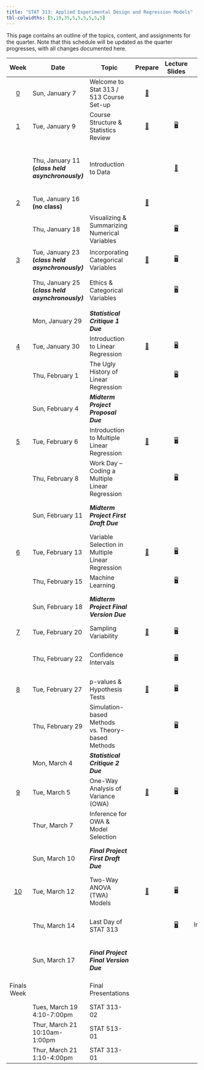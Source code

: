 ```yaml
---
title: "STAT 313: Applied Experimental Design and Regression Models"
tbl-colwidths: [5,10,35,5,5,5,5,5,5]
---
```


This page contains an outline of the topics, content, and assignments for the quarter. Note that this schedule will be updated as the quarter progresses, with all changes documented here.

::: column-screen-inset-right
+-------------------------+---------------------------------------------------+---------------------------------------------------+----------------------------------------------+------------------------------------------------------------------------------------+------------------------------------------------------------------------------------------------------------------------------------------------+---------------------------------------------------------------------------------------------------------------------------------+-------------------------------------------------------+---------------------------------------------------------------------------------------------------------------------------------------------------------------------------------------------------+
| Week                    | Date                                              | Topic                                             | Prepare                                      | Lecture Slides                                                                     | Activity                                                                                                                                       | Lab                                                                                                                             | Critique                                              | Project                                                                                                                                                                                           |
+:=======================:+===================================================+===================================================+:============================================:+:==================================================================================:+:==============================================================================================================================================:+:===============================================================================================================================:+:=====================================================:+:=================================================================================================================================================================================================:+
| [0](weeks/week-0.qmd)   | Sun, January 7                                    | Welcome to Stat 313 / 513 Course Set-up           | [📖](weeks/week-0.qmd "Course Set-up")       |                                                                                    |                                                                                                                                                |                                                                                                                                 |                                                       |                                                                                                                                                                                                   |
+-------------------------+---------------------------------------------------+---------------------------------------------------+----------------------------------------------+------------------------------------------------------------------------------------+------------------------------------------------------------------------------------------------------------------------------------------------+---------------------------------------------------------------------------------------------------------------------------------+-------------------------------------------------------+---------------------------------------------------------------------------------------------------------------------------------------------------------------------------------------------------+
| [1](weeks/week-1.qmd)   | Tue, January 9                                    | Course Structure & Statistics Review              | [📖](weeks/week-1.qmd "Week 1 Coursework")   | [🖥](slides/week1-day1-alt.qmd "Week 1 Review Lecture Slides")                      |                                                                                                                                                |                                                                                                                                 |                                                       |                                                                                                                                                                                                   |
+-------------------------+---------------------------------------------------+---------------------------------------------------+----------------------------------------------+------------------------------------------------------------------------------------+------------------------------------------------------------------------------------------------------------------------------------------------+---------------------------------------------------------------------------------------------------------------------------------+-------------------------------------------------------+---------------------------------------------------------------------------------------------------------------------------------------------------------------------------------------------------+
|                         | Thu, January 11 **(*class held asynchronously)*** | Introduction to Data                              |                                              | [🎥](https://www.youtube.com/watch?v=_f3latmOhew "Video on How to Work in Quarto") | [📋](activity/week-1-quarto.qmd "Links to video, textbook, and tutorial resources")                                                            | [💻](labs/lab-1.qmd "Lab 1") </br> Due January 15 </br> [Lab 1 Feedback](labs/grading-guides/lab1_feedback.md "Lab 1 Feedback") |                                                       |                                                                                                                                                                                                   |
+-------------------------+---------------------------------------------------+---------------------------------------------------+----------------------------------------------+------------------------------------------------------------------------------------+------------------------------------------------------------------------------------------------------------------------------------------------+---------------------------------------------------------------------------------------------------------------------------------+-------------------------------------------------------+---------------------------------------------------------------------------------------------------------------------------------------------------------------------------------------------------+
| [2](weeks/week-2.qmd)   | Tue, January 16 **(no class)**                    |                                                   | [📖](weeks/week-2.qmd "Week 2 Coursework")   |                                                                                    |                                                                                                                                                |                                                                                                                                 |                                                       |                                                                                                                                                                                                   |
+-------------------------+---------------------------------------------------+---------------------------------------------------+----------------------------------------------+------------------------------------------------------------------------------------+------------------------------------------------------------------------------------------------------------------------------------------------+---------------------------------------------------------------------------------------------------------------------------------+-------------------------------------------------------+---------------------------------------------------------------------------------------------------------------------------------------------------------------------------------------------------+
|                         | Thu, January 18                                   | Visualizing & Summarizing Numerical Variables     |                                              | [🖥](slides/week2-day1.qmd "Week 2 Review Lecture Slides")                          | [📋](https://bit.ly/week-2-code-along "Code Along Activity")                                                                                   | [💻](labs/lab-2.qmd "Lab 2") </br> Due January 22 </br>                                                                         |                                                       |                                                                                                                                                                                                   |
+-------------------------+---------------------------------------------------+---------------------------------------------------+----------------------------------------------+------------------------------------------------------------------------------------+------------------------------------------------------------------------------------------------------------------------------------------------+---------------------------------------------------------------------------------------------------------------------------------+-------------------------------------------------------+---------------------------------------------------------------------------------------------------------------------------------------------------------------------------------------------------+
| [3](weeks/week-3.qmd)   | Tue, January 23 **(*class held asynchronously)*** | Incorporating Categorical Variables               | [📖](weeks/week-3.qmd "Week 3 Courswork")    | [🖥](slides/week3-day1-alt.qmd "Week 3 Review Lecture Slides")                      |                                                                                                                                                |                                                                                                                                 |                                                       |                                                                                                                                                                                                   |
+-------------------------+---------------------------------------------------+---------------------------------------------------+----------------------------------------------+------------------------------------------------------------------------------------+------------------------------------------------------------------------------------------------------------------------------------------------+---------------------------------------------------------------------------------------------------------------------------------+-------------------------------------------------------+---------------------------------------------------------------------------------------------------------------------------------------------------------------------------------------------------+
|                         | Thu, January 25 **(*class held asynchronously)*** | Ethics & Categorical Variables                    |                                              | [🖥](slides/week3-day2-alt.qmd "Week 3 Review Lab Slides")                          |                                                                                                                                                | [💻](labs/lab-3.qmd "Lab 3") </br> Due January 29                                                                               |                                                       |                                                                                                                                                                                                   |
+-------------------------+---------------------------------------------------+---------------------------------------------------+----------------------------------------------+------------------------------------------------------------------------------------+------------------------------------------------------------------------------------------------------------------------------------------------+---------------------------------------------------------------------------------------------------------------------------------+-------------------------------------------------------+---------------------------------------------------------------------------------------------------------------------------------------------------------------------------------------------------+
|                         | Mon, January 29                                   | ***Statistical Critique 1*** ***Due***            |                                              |                                                                                    |                                                                                                                                                |                                                                                                                                 | [✍](critique/critique-1.qmd "Statistical Critique 1") |                                                                                                                                                                                                   |
+-------------------------+---------------------------------------------------+---------------------------------------------------+----------------------------------------------+------------------------------------------------------------------------------------+------------------------------------------------------------------------------------------------------------------------------------------------+---------------------------------------------------------------------------------------------------------------------------------+-------------------------------------------------------+---------------------------------------------------------------------------------------------------------------------------------------------------------------------------------------------------+
| [4](weeks/week-4.qmd)   | Tue, January 30                                   | Introduction to Linear Regression                 | [📖](weeks/week-4.qmd "Week 4 Coursework")   | [🖥](slides/week4-day1.qmd "Week 4 Review Lecture Slides")                          |                                                                                                                                                |                                                                                                                                 |                                                       |                                                                                                                                                                                                   |
+-------------------------+---------------------------------------------------+---------------------------------------------------+----------------------------------------------+------------------------------------------------------------------------------------+------------------------------------------------------------------------------------------------------------------------------------------------+---------------------------------------------------------------------------------------------------------------------------------+-------------------------------------------------------+---------------------------------------------------------------------------------------------------------------------------------------------------------------------------------------------------+
|                         | Thu, February 1                                   | The Ugly History of Linear Regression             |                                              | [🖥](slides/week4-day2.qmd "Week 4 Review Lab Slides")                              |                                                                                                                                                | [💻](labs/lab-4.qmd "Lab 4")                                                                                                    |                                                       | [📁](project/midterm-proposal.qmd "Midterm Project Proposal")                                                                                                                                     |
+-------------------------+---------------------------------------------------+---------------------------------------------------+----------------------------------------------+------------------------------------------------------------------------------------+------------------------------------------------------------------------------------------------------------------------------------------------+---------------------------------------------------------------------------------------------------------------------------------+-------------------------------------------------------+---------------------------------------------------------------------------------------------------------------------------------------------------------------------------------------------------+
|                         | Sun, February 4                                   | ***Midterm Project Proposal Due***                |                                              |                                                                                    |                                                                                                                                                |                                                                                                                                 |                                                       | [📁](project/midterm-proposal.qmd "Midterm Project Proposal")                                                                                                                                     |
+-------------------------+---------------------------------------------------+---------------------------------------------------+----------------------------------------------+------------------------------------------------------------------------------------+------------------------------------------------------------------------------------------------------------------------------------------------+---------------------------------------------------------------------------------------------------------------------------------+-------------------------------------------------------+---------------------------------------------------------------------------------------------------------------------------------------------------------------------------------------------------+
| [5](weeks/week-5.qmd)   | Tue, February 6                                   | Introduction to Multiple Linear Regression        | [📖](weeks/week-5.qmd "Week 5 Coursework")   | [🖥](slides/week5-day1.qmd "Week 5 Review Lecture Slides")                          |                                                                                                                                                |                                                                                                                                 |                                                       |                                                                                                                                                                                                   |
+-------------------------+---------------------------------------------------+---------------------------------------------------+----------------------------------------------+------------------------------------------------------------------------------------+------------------------------------------------------------------------------------------------------------------------------------------------+---------------------------------------------------------------------------------------------------------------------------------+-------------------------------------------------------+---------------------------------------------------------------------------------------------------------------------------------------------------------------------------------------------------+
|                         | Thu, February 8                                   | Work Day -- Coding a Multiple Linear Regression   |                                              | [🖥](slides/week5-day2.qmd "Midterm Project Warm-up Slides")                        | [📋](activity/week-5-sample-selection.qmd "Sample Selection & Scope of Inference Activity")                                                    |                                                                                                                                 |                                                       |                                                                                                                                                                                                   |
+-------------------------+---------------------------------------------------+---------------------------------------------------+----------------------------------------------+------------------------------------------------------------------------------------+------------------------------------------------------------------------------------------------------------------------------------------------+---------------------------------------------------------------------------------------------------------------------------------+-------------------------------------------------------+---------------------------------------------------------------------------------------------------------------------------------------------------------------------------------------------------+
|                         | Sun, February 11                                  | ***Midterm Project First Draft Due***             |                                              |                                                                                    |                                                                                                                                                |                                                                                                                                 |                                                       | Instructions: [📁](project/midterm-project-directions.qmd "Midterm Project Instructions") </br> Grading Rubric: [✅](project/midterm-project-grading-rubric.qmd "Midterm Project Grading Rubric") |
+-------------------------+---------------------------------------------------+---------------------------------------------------+----------------------------------------------+------------------------------------------------------------------------------------+------------------------------------------------------------------------------------------------------------------------------------------------+---------------------------------------------------------------------------------------------------------------------------------+-------------------------------------------------------+---------------------------------------------------------------------------------------------------------------------------------------------------------------------------------------------------+
| [6](weeks/week-6.qmd)   | Tue, February 13                                  | Variable Selection in Multiple Linear Regression  | [📖](weeks/week-6.qmd "Week 6 Coursework")   | [🖥](slides/week6-day1.qmd "Week 6 Review Lecture Slides")                          | [📋](activity/week-6-model-selection.qmd "Model Selection Activity")                                                                           |                                                                                                                                 |                                                       |                                                                                                                                                                                                   |
+-------------------------+---------------------------------------------------+---------------------------------------------------+----------------------------------------------+------------------------------------------------------------------------------------+------------------------------------------------------------------------------------------------------------------------------------------------+---------------------------------------------------------------------------------------------------------------------------------+-------------------------------------------------------+---------------------------------------------------------------------------------------------------------------------------------------------------------------------------------------------------+
|                         | Thu, February 15                                  | Machine Learning                                  |                                              | [🖥](slides/week6-day2.qmd "Week 6 Lab Review Slides")                              |                                                                                                                                                | [💻](labs/lab-6.qmd "Lab 6")                                                                                                    |                                                       |                                                                                                                                                                                                   |
+-------------------------+---------------------------------------------------+---------------------------------------------------+----------------------------------------------+------------------------------------------------------------------------------------+------------------------------------------------------------------------------------------------------------------------------------------------+---------------------------------------------------------------------------------------------------------------------------------+-------------------------------------------------------+---------------------------------------------------------------------------------------------------------------------------------------------------------------------------------------------------+
|                         | Sun, February 18                                  | ***Midterm Project Final Version Due***           |                                              |                                                                                    |                                                                                                                                                |                                                                                                                                 |                                                       | Instructions: [📁](project/midterm-project-directions.qmd "Midterm Project Instructions") </br> Grading Rubric: [✅](project/midterm-project-grading-rubric.qmd "Midterm Project Grading Rubric") |
+-------------------------+---------------------------------------------------+---------------------------------------------------+----------------------------------------------+------------------------------------------------------------------------------------+------------------------------------------------------------------------------------------------------------------------------------------------+---------------------------------------------------------------------------------------------------------------------------------+-------------------------------------------------------+---------------------------------------------------------------------------------------------------------------------------------------------------------------------------------------------------+
| [7](weeks/week-7.qmd)   | Tue, February 20                                  | Sampling Variability                              | [📖](weeks/week-7.qmd "Week 7 Coursework")   | [🖥](slides/week7-day1.qmd "Week 7 Review Lecture Slides")                          | [📋](activity/week-7-sampling-activity.qmd "Exploring Sampling Concepts")                                                                      |                                                                                                                                 |                                                       |                                                                                                                                                                                                   |
+-------------------------+---------------------------------------------------+---------------------------------------------------+----------------------------------------------+------------------------------------------------------------------------------------+------------------------------------------------------------------------------------------------------------------------------------------------+---------------------------------------------------------------------------------------------------------------------------------+-------------------------------------------------------+---------------------------------------------------------------------------------------------------------------------------------------------------------------------------------------------------+
|                         | Thu, February 22                                  | Confidence Intervals                              |                                              | [🖥](slides/week7-day2.qmd "Week 7 Lab Review Slides")                              | [📋](activity/week-7-bootstrap-activity.qmd "Exploring Bootstrap Concepts")                                                                    | [💻](labs/lab-7.qmd "Lab 7") </br> Due February 26                                                                              |                                                       |                                                                                                                                                                                                   |
+-------------------------+---------------------------------------------------+---------------------------------------------------+----------------------------------------------+------------------------------------------------------------------------------------+------------------------------------------------------------------------------------------------------------------------------------------------+---------------------------------------------------------------------------------------------------------------------------------+-------------------------------------------------------+---------------------------------------------------------------------------------------------------------------------------------------------------------------------------------------------------+
| [8](weeks/week-8.qmd)   | Tue, February 27                                  | p-values & Hypothesis Tests                       | [📖](weeks/week-8.qmd "Week 8 Coursework")   | [🖥](slides/week8-day1.qmd "Week 8 Review Lecture Slides")                          |                                                                                                                                                |                                                                                                                                 |                                                       |                                                                                                                                                                                                   |
+-------------------------+---------------------------------------------------+---------------------------------------------------+----------------------------------------------+------------------------------------------------------------------------------------+------------------------------------------------------------------------------------------------------------------------------------------------+---------------------------------------------------------------------------------------------------------------------------------+-------------------------------------------------------+---------------------------------------------------------------------------------------------------------------------------------------------------------------------------------------------------+
|                         | Thu, February 29                                  | Simulation-based Methods vs. Theory-based Methods |                                              | [🖥](slides/week8-day2.qmd "Week 8 Lab Review Slides")                              |                                                                                                                                                | [💻](labs/lab-8.qmd "Lab 8") </br> Due March 4                                                                                  |                                                       |                                                                                                                                                                                                   |
+-------------------------+---------------------------------------------------+---------------------------------------------------+----------------------------------------------+------------------------------------------------------------------------------------+------------------------------------------------------------------------------------------------------------------------------------------------+---------------------------------------------------------------------------------------------------------------------------------+-------------------------------------------------------+---------------------------------------------------------------------------------------------------------------------------------------------------------------------------------------------------+
|                         | Mon, March 4                                      | ***Statistical Critique 2*** ***Due***            |                                              |                                                                                    |                                                                                                                                                |                                                                                                                                 | [✍](critique/critique-2.qmd "Statistical Critique 2") |                                                                                                                                                                                                   |
+-------------------------+---------------------------------------------------+---------------------------------------------------+----------------------------------------------+------------------------------------------------------------------------------------+------------------------------------------------------------------------------------------------------------------------------------------------+---------------------------------------------------------------------------------------------------------------------------------+-------------------------------------------------------+---------------------------------------------------------------------------------------------------------------------------------------------------------------------------------------------------+
| [9](weeks/week-9.qmd)   | Tue, March 5                                      | One-Way Analysis of Variance (OWA)                | [📖](weeks/week-9.qmd "Week 9 Coursework")   | [🖥](slides/week9-day1.qmd "Week 9 Review Slides")                                  | \                                                                                                                                              |                                                                                                                                 |                                                       |                                                                                                                                                                                                   |
+-------------------------+---------------------------------------------------+---------------------------------------------------+----------------------------------------------+------------------------------------------------------------------------------------+------------------------------------------------------------------------------------------------------------------------------------------------+---------------------------------------------------------------------------------------------------------------------------------+-------------------------------------------------------+---------------------------------------------------------------------------------------------------------------------------------------------------------------------------------------------------+
|                         | Thur, March 7                                     | Inference for OWA & Model Selection               |                                              |                                                                                    | Selecting a OWA Model: [📋](project/final-project-help/owa-to-twa-model-selection-process.qmd "Model Selection Process for the Final Project") |                                                                                                                                 |                                                       |                                                                                                                                                                                                   |
+-------------------------+---------------------------------------------------+---------------------------------------------------+----------------------------------------------+------------------------------------------------------------------------------------+------------------------------------------------------------------------------------------------------------------------------------------------+---------------------------------------------------------------------------------------------------------------------------------+-------------------------------------------------------+---------------------------------------------------------------------------------------------------------------------------------------------------------------------------------------------------+
|                         | Sun, March 10                                     | ***Final Project First Draft Due***               |                                              |                                                                                    |                                                                                                                                                |                                                                                                                                 |                                                       | Instructions: [📁](project/final-project-directions.qmd "Final Project Directions") </br> Grading Rubric: [✅](project/final-project-grading-rubric.qmd "Final Project Grading Rubric")           |
+-------------------------+---------------------------------------------------+---------------------------------------------------+----------------------------------------------+------------------------------------------------------------------------------------+------------------------------------------------------------------------------------------------------------------------------------------------+---------------------------------------------------------------------------------------------------------------------------------+-------------------------------------------------------+---------------------------------------------------------------------------------------------------------------------------------------------------------------------------------------------------+
| [10](weeks/week-10.qmd) | Tue, March 12                                     | Two-Way ANOVA (TWA) Models                        | [📖](weeks/week-10.qmd "Week 10 Coursework") | [🖥](slides/week10-day1.qmd "Week 10 Review Slides")                                | Selecting a TWA Model: [📋](project/final-project-help/twa-model-selection-process.qmd "Help on Model Selection Process")                      |                                                                                                                                 |                                                       |                                                                                                                                                                                                   |
+-------------------------+---------------------------------------------------+---------------------------------------------------+----------------------------------------------+------------------------------------------------------------------------------------+------------------------------------------------------------------------------------------------------------------------------------------------+---------------------------------------------------------------------------------------------------------------------------------+-------------------------------------------------------+---------------------------------------------------------------------------------------------------------------------------------------------------------------------------------------------------+
|                         | Thu, March 14                                     | Last Day of STAT 313                              |                                              | [🖥](slides/week10-day2.qmd "Final Class Debrief")                                  | Assessing Independence: [📋](project/final-project-help/assess_independence.qmd "Help on Assessing Independence")                              |                                                                                                                                 |                                                       | What **should not** be in your project: [📋](project/final-project-help/no-gos.qmd "Things that don't belong in your report!")                                                                    |
+-------------------------+---------------------------------------------------+---------------------------------------------------+----------------------------------------------+------------------------------------------------------------------------------------+------------------------------------------------------------------------------------------------------------------------------------------------+---------------------------------------------------------------------------------------------------------------------------------+-------------------------------------------------------+---------------------------------------------------------------------------------------------------------------------------------------------------------------------------------------------------+
|                         | Sun, March 17                                     | ***Final Project Final Version Due***             |                                              |                                                                                    |                                                                                                                                                |                                                                                                                                 |                                                       | Instructions: [📁](project/final-project-directions.qmd "Final Project Directions") </br> Grading Rubric: [✅](project/final-project-grading-rubric.qmd "Final Project Grading Rubric")           |
+-------------------------+---------------------------------------------------+---------------------------------------------------+----------------------------------------------+------------------------------------------------------------------------------------+------------------------------------------------------------------------------------------------------------------------------------------------+---------------------------------------------------------------------------------------------------------------------------------+-------------------------------------------------------+---------------------------------------------------------------------------------------------------------------------------------------------------------------------------------------------------+
| Finals Week             |                                                   | Final Presentations                               |                                              |                                                                                    |                                                                                                                                                |                                                                                                                                 |                                                       | Presentation Instructions:[📁](project/final-presentations/presentation-instructions.qmd "Final Presentation Instructions")                                                                       |
+-------------------------+---------------------------------------------------+---------------------------------------------------+----------------------------------------------+------------------------------------------------------------------------------------+------------------------------------------------------------------------------------------------------------------------------------------------+---------------------------------------------------------------------------------------------------------------------------------+-------------------------------------------------------+---------------------------------------------------------------------------------------------------------------------------------------------------------------------------------------------------+
|                         | Tues, March 19\                                   | STAT 313-02                                       |                                              |                                                                                    |                                                                                                                                                |                                                                                                                                 |                                                       |                                                                                                                                                                                                   |
|                         | 4:10-7:00pm                                       |                                                   |                                              |                                                                                    |                                                                                                                                                |                                                                                                                                 |                                                       |                                                                                                                                                                                                   |
+-------------------------+---------------------------------------------------+---------------------------------------------------+----------------------------------------------+------------------------------------------------------------------------------------+------------------------------------------------------------------------------------------------------------------------------------------------+---------------------------------------------------------------------------------------------------------------------------------+-------------------------------------------------------+---------------------------------------------------------------------------------------------------------------------------------------------------------------------------------------------------+
|                         | Thur, March 21\                                   | STAT 513-01                                       |                                              |                                                                                    |                                                                                                                                                |                                                                                                                                 |                                                       |                                                                                                                                                                                                   |
|                         | 10:10am-1:00pm                                    |                                                   |                                              |                                                                                    |                                                                                                                                                |                                                                                                                                 |                                                       |                                                                                                                                                                                                   |
+-------------------------+---------------------------------------------------+---------------------------------------------------+----------------------------------------------+------------------------------------------------------------------------------------+------------------------------------------------------------------------------------------------------------------------------------------------+---------------------------------------------------------------------------------------------------------------------------------+-------------------------------------------------------+---------------------------------------------------------------------------------------------------------------------------------------------------------------------------------------------------+
|                         | Thur, March 21\                                   | STAT 313-01                                       |                                              |                                                                                    |                                                                                                                                                |                                                                                                                                 |                                                       |                                                                                                                                                                                                   |
|                         | 1:10-4:00pm                                       |                                                   |                                              |                                                                                    |                                                                                                                                                |                                                                                                                                 |                                                       |                                                                                                                                                                                                   |
+-------------------------+---------------------------------------------------+---------------------------------------------------+----------------------------------------------+------------------------------------------------------------------------------------+------------------------------------------------------------------------------------------------------------------------------------------------+---------------------------------------------------------------------------------------------------------------------------------+-------------------------------------------------------+---------------------------------------------------------------------------------------------------------------------------------------------------------------------------------------------------+
:::
